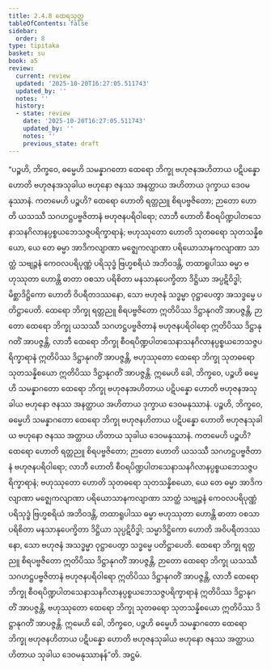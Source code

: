 ```yaml
---
title: 2.4.8 ထေရသုတ္တ
tableOfContents: false
sidebar:
  order: 8
type: tipitaka
basket: su
book: a5
review:
  current: review
  updated: '2025-10-20T16:27:05.511743'
  updated_by: ''
  notes: ''
  history:
  - state: review
    date: '2025-10-20T16:27:05.511743'
    updated_by: ''
    notes: ''
    previous_state: draft
---
```



<DynamicBreadcrumb />


<ReviewStatus review={frontmatter.review} showDetails={true} />

<HypothesisAnnotation frontmatter={frontmatter} />

<Division number="88" book="a5" e="ch" v="16" p="100">

<Paragraph number="551" book="a5">
“ပဉ္စဟိ, ဘိက္ခဝေ, ဓမ္မေဟိ သမန္နာဂတော ထေရော ဘိက္ခု ဗဟုဇနအဟိတာယ ပဋိပန္နော ဟောတိ ဗဟုဇနအသုခါယ ဗဟုနော ဇနဿ အနတ္ထာယ အဟိတာယ ဒုက္ခာယ ဒေဝမနုဿာနံ.
</Paragraph>

<Paragraph number="552" book="a5">
ကတမေဟိ ပဉ္စဟိ? ထေရော ဟောတိ ရတ္တညူ စိရပဗ္ဗဇိတော; ဉာတော ဟောတိ ယသဿီ သဂဟဋ္ဌပဗ္ဗဇိတာနံ ဗဟုဇနပရိဝါရော; လာဘီ ဟောတိ စီဝရပိဏ္ဍပါတသေနာသနဂိလာနပ္ပစ္စယဘေသဇ္ဇပရိက္ခာရာနံ; ဗဟုဿုတော ဟောတိ သုတဓရော သုတသန္နိစယော, ယေ တေ ဓမ္မာ အာဒိကလျာဏာ မဇ္ဈေကလျာဏာ ပရိယောသာနကလျာဏာ သာတ္ထံ သဗျဉ္ဇနံ ကေဝလပရိပုဏ္ဏံ ပရိသုဒ္ဓံ ဗြဟ္မစရိယံ အဘိဝဒန္တိ, တထာရူပါဿ ဓမ္မာ ဗဟုဿုတာ ဟောန္တိ ဓာတာ ဝစသာ ပရိစိတာ မနသာနုပေက္ခိတာ ဒိဋ္ဌိယာ အပ္ပဋိဝိဒ္ဓါ; မိစ္ဆာဒိဋ္ဌိကော ဟောတိ ဝိပရီတဒဿနော, သော ဗဟုဇနံ သဒ္ဓမ္မာ ဝုဋ္ဌာပေတွာ အသဒ္ဓမ္မေ ပတိဋ္ဌာပေတိ. ထေရော ဘိက္ခု ရတ္တညူ စိရပဗ္ဗဇိတော ဣတိပိဿ ဒိဋ္ဌာနုဂတိံ အာပဇ္ဇန္တိ, ဉာတော ထေရော ဘိက္ခု ယသဿီ သဂဟဋ္ဌပဗ္ဗဇိတာနံ ဗဟုဇနပရိဝါရော ဣတိပိဿ ဒိဋ္ဌာနုဂတိံ အာပဇ္ဇန္တိ, လာဘီ ထေရော ဘိက္ခု စီဝရပိဏ္ဍပါတသေနာသနဂိလာနပ္ပစ္စယဘေသဇ္ဇပရိက္ခာရာနံ ဣတိပိဿ ဒိဋ္ဌာနုဂတိံ အာပဇ္ဇန္တိ, ဗဟုဿုတော ထေရော ဘိက္ခု သုတဓရော သုတသန္နိစယော ဣတိပိဿ ဒိဋ္ဌာနုဂတိံ အာပဇ္ဇန္တိ. ဣမေဟိ ခေါ, ဘိက္ခဝေ, ပဉ္စဟိ ဓမ္မေဟိ သမန္နာဂတော ထေရော ဘိက္ခု ဗဟုဇနအဟိတာယ ပဋိပန္နော ဟောတိ ဗဟုဇနအသုခါယ ဗဟုနော ဇနဿ အနတ္ထာယ အဟိတာယ ဒုက္ခာယ ဒေဝမနုဿာနံ.
</Paragraph>

<Paragraph number="553" book="a5">
ပဉ္စဟိ, ဘိက္ခဝေ, ဓမ္မေဟိ သမန္နာဂတော ထေရော ဘိက္ခု ဗဟုဇနဟိတာယ ပဋိပန္နော ဟောတိ ဗဟုဇနသုခါယ ဗဟုနော ဇနဿ အတ္ထာယ ဟိတာယ သုခါယ ဒေဝမနုဿာနံ.
</Paragraph>

<Paragraph number="554" book="a5">
ကတမေဟိ ပဉ္စဟိ? ထေရော ဟောတိ ရတ္တညူ စိရပဗ္ဗဇိတော; ဉာတော ဟောတိ ယသဿီ သဂဟဋ္ဌပဗ္ဗဇိတာနံ ဗဟုဇနပရိဝါရော; လာဘီ ဟောတိ စီဝရပိဏ္ဍပါတသေနာသနဂိလာနပ္ပစ္စယဘေသဇ္ဇပရိက္ခာရာနံ; ဗဟုဿုတော ဟောတိ သုတဓရော သုတသန္နိစယော, ယေ တေ ဓမ္မာ အာဒိကလျာဏာ မဇ္ဈေကလျာဏာ ပရိယောသာနကလျာဏာ သာတ္ထံ သဗျဉ္ဇနံ ကေဝလပရိပုဏ္ဏံ ပရိသုဒ္ဓံ ဗြဟ္မစရိယံ အဘိဝဒန္တိ, တထာရူပါဿ ဓမ္မာ ဗဟုဿုတာ ဟောန္တိ ဓာတာ ဝစသာ ပရိစိတာ မနသာနုပေက္ခိတာ ဒိဋ္ဌိယာ သုပ္ပဋိဝိဒ္ဓါ; သမ္မာဒိဋ္ဌိကော ဟောတိ အဝိပရီတဒဿနော, သော ဗဟုဇနံ အသဒ္ဓမ္မာ ဝုဋ္ဌာပေတွာ သဒ္ဓမ္မေ ပတိဋ္ဌာပေတိ. ထေရော ဘိက္ခု ရတ္တညူ စိရပဗ္ဗဇိတော ဣတိပိဿ ဒိဋ္ဌာနုဂတိံ အာပဇ္ဇန္တိ, ဉာတော ထေရော ဘိက္ခု ယသဿီ သဂဟဋ္ဌပဗ္ဗဇိတာနံ ဗဟုဇနပရိဝါရော ဣတိပိဿ ဒိဋ္ဌာနုဂတိံ အာပဇ္ဇန္တိ, လာဘီ ထေရော ဘိက္ခု စီဝရပိဏ္ဍပါတသေနာသနဂိလာနပ္ပစ္စယဘေသဇ္ဇပရိက္ခာရာနံ ဣတိပိဿ ဒိဋ္ဌာနုဂတိံ အာပဇ္ဇန္တိ, ဗဟုဿုတော ထေရော ဘိက္ခု သုတဓရော သုတသန္နိစယော ဣတိပိဿ ဒိဋ္ဌာနုဂတိံ အာပဇ္ဇန္တိ. ဣမေဟိ ခေါ, ဘိက္ခဝေ, ပဉ္စဟိ ဓမ္မေဟိ သမန္နာဂတော ထေရော ဘိက္ခု ဗဟုဇနဟိတာယ ပဋိပန္နော ဟောတိ ဗဟုဇနသုခါယ ဗဟုနော ဇနဿ အတ္ထာယ ဟိတာယ သုခါယ ဒေဝမနုဿာနန်”တိ.

</Paragraph>
</Division>

<Paragraph number="555" type="center" book="a5">
အဋ္ဌမံ.
</Paragraph>